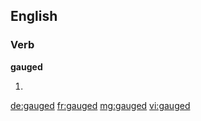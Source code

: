==English==

===Verb===
'''gauged'''

# {{en-past of|gauge}}

[[de:gauged]]
[[fr:gauged]]
[[mg:gauged]]
[[vi:gauged]]
